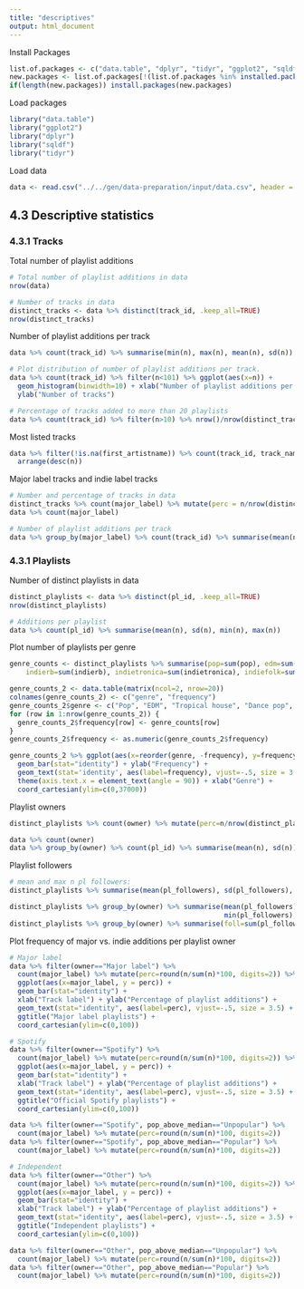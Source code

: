 ---
title: "descriptives"
output: html_document
---

Install Packages
```{r}
list.of.packages <- c("data.table", "dplyr", "tidyr", "ggplot2", "sqldf")
new.packages <- list.of.packages[!(list.of.packages %in% installed.packages()[,"Package"])]
if(length(new.packages)) install.packages(new.packages)
```

Load packages
```{r}
library("data.table")
library("ggplot2")
library("dplyr")
library("sqldf")
library("tidyr")
```

Load data
```{r}
data <- read.csv("../../gen/data-preparation/input/data.csv", header = TRUE)
```

## 4.3 Descriptive statistics

### 4.3.1 Tracks

Total number of playlist additions
```{r}
# Total number of playlist additions in data
nrow(data)

# Number of tracks in data
distinct_tracks <- data %>% distinct(track_id, .keep_all=TRUE)
nrow(distinct_tracks)
```

Number of playlist additions per track
```{r}
data %>% count(track_id) %>% summarise(min(n), max(n), mean(n), sd(n))

# Plot distribution of number of playlist additions per track.
data %>% count(track_id) %>% filter(n<101) %>% ggplot(aes(x=n)) +
  geom_histogram(binwidth=10) + xlab("Number of playlist additions per track") + 
  ylab("Number of tracks")

# Percentage of tracks added to more than 20 playlists
data %>% count(track_id) %>% filter(n>10) %>% nrow()/nrow(distinct_tracks)
```

Most listed tracks
```{r}
data %>% filter(!is.na(first_artistname)) %>% count(track_id, track_name, first_artistname, all_artistname) %>% 
  arrange(desc(n))
```

Major label tracks and indie label tracks
```{r}
# Number and percentage of tracks in data
distinct_tracks %>% count(major_label) %>% mutate(perc = n/nrow(distinct_tracks))
data %>% count(major_label)

# Number of playlist additions per track
data %>% group_by(major_label) %>% count(track_id) %>% summarise(mean(n), sd(n), min(n), max(n))
```

### 4.3.1 Playlists

Number of distinct playlists in data
```{r}
distinct_playlists <- data %>% distinct(pl_id, .keep_all=TRUE)
nrow(distinct_playlists)

# Additions per playlist
data %>% count(pl_id) %>% summarise(mean(n), sd(n), min(n), max(n))
```

Plot number of playlists per genre
```{r}
genre_counts <- distinct_playlists %>% summarise(pop=sum(pop), edm=sum(edm), tropicalhouse=sum(tropicalhouse), dancepop=sum(dancepop), rap=sum(rap), modernrock=sum(modernrock), electrohouse=sum(electrohouse), poprap=sum(poprap), 
    indierb=sum(indierb), indietronica=sum(indietronica), indiefolk=sum(indiefolk), postteenpop=sum(postteenpop), indierock=sum(indierock), trapmusic=sum(trapmusic), house=sum(house), latin=sum(latin), hiphop=sum(hiphop), indiepop=sum(indiepop), rock=sum(rock),  reggaeton=sum(reggaeton))

genre_counts_2 <- data.table(matrix(ncol=2, nrow=20))
colnames(genre_counts_2) <- c("genre", "frequency")
genre_counts_2$genre <- c("Pop", "EDM", "Tropical house", "Dance pop", 'Rap', 'Modern rock', 'Electro house', 'Pop rap', 'Indie R&B', 'Indietronica', 'Indie folk', 'Post-teen pop', 'Indie rock', 'Trap music', 'House', 'Latin', 'Hip hop', 'Indie pop', 'Rock', 'Reggaeton')
for (row in 1:nrow(genre_counts_2)) {
  genre_counts_2$frequency[row] <- genre_counts[row]
}
genre_counts_2$frequency <- as.numeric(genre_counts_2$frequency)

genre_counts_2 %>% ggplot(aes(x=reorder(genre, -frequency), y=frequency)) +
  geom_bar(stat="identity") + ylab("Frequency") + 
  geom_text(stat='identity', aes(label=frequency), vjust=-.5, size = 3.5) +
  theme(axis.text.x = element_text(angle = 90)) + xlab("Genre") + 
  coord_cartesian(ylim=c(0,37000))
```

Playlist owners
```{r}
distinct_playlists %>% count(owner) %>% mutate(perc=n/nrow(distinct_playlists))

data %>% count(owner)
data %>% group_by(owner) %>% count(pl_id) %>% summarise(mean(n), sd(n))
```

Playlist followers
```{r}
# mean and max n pl followers:
distinct_playlists %>% summarise(mean(pl_followers), sd(pl_followers), max(pl_followers))

distinct_playlists %>% group_by(owner) %>% summarise(mean(pl_followers), sd(pl_followers), median(pl_followers),
                                                     min(pl_followers), max(pl_followers))
distinct_playlists %>% group_by(owner) %>% summarise(foll=sum(pl_followers)) %>% mutate(perc=foll/sum(foll))

```


Plot frequency of major vs. indie additions per playlist owner
```{r}
# Major label
data %>% filter(owner=="Major label") %>% 
  count(major_label) %>% mutate(perc=round(n/sum(n)*100, digits=2)) %>% 
  ggplot(aes(x=major_label, y = perc)) +
  geom_bar(stat="identity") +
  xlab("Track label") + ylab("Percentage of playlist additions") +
  geom_text(stat="identity", aes(label=perc), vjust=-.5, size = 3.5) +
  ggtitle("Major label playlists") +
  coord_cartesian(ylim=c(0,100))

# Spotify
data %>% filter(owner=="Spotify") %>% 
  count(major_label) %>% mutate(perc=round(n/sum(n)*100, digits=2)) %>% 
  ggplot(aes(x=major_label, y = perc)) +
  geom_bar(stat="identity") +
  xlab("Track label") + ylab("Percentage of playlist additions") +
  geom_text(stat="identity", aes(label=perc), vjust=-.5, size = 3.5) +
  ggtitle("Official Spotify playlists") +
  coord_cartesian(ylim=c(0,100))

data %>% filter(owner=="Spotify", pop_above_median=="Unpopular") %>% 
  count(major_label) %>% mutate(perc=round(n/sum(n)*100, digits=2))
data %>% filter(owner=="Spotify", pop_above_median=="Popular") %>% 
  count(major_label) %>% mutate(perc=round(n/sum(n)*100, digits=2))

# Independent
data %>% filter(owner=="Other") %>% 
  count(major_label) %>% mutate(perc=round(n/sum(n)*100, digits=2)) %>% 
  ggplot(aes(x=major_label, y = perc)) +
  geom_bar(stat="identity") +
  xlab("Track label") + ylab("Percentage of playlist additions") +
  geom_text(stat="identity", aes(label=perc), vjust=-.5, size = 3.5) +
  ggtitle("Independent playlists") +
  coord_cartesian(ylim=c(0,100))

data %>% filter(owner=="Other", pop_above_median=="Unpopular") %>% 
  count(major_label) %>% mutate(perc=round(n/sum(n)*100, digits=2))
data %>% filter(owner=="Other", pop_above_median=="Popular") %>% 
  count(major_label) %>% mutate(perc=round(n/sum(n)*100, digits=2))
```
